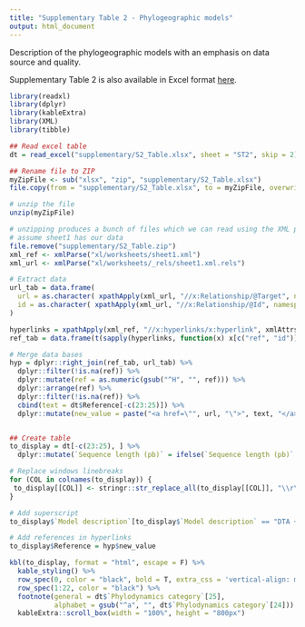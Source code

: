 ```yaml
---
title: "Supplementary Table 2 - Phylogeographic models"
output: html_document
---
```


Description of the phylogeographic models with an emphasis on data source and quality. 

Supplementary Table 2 is also available in Excel format [here]("https://github.com/mlayan/RabiesScopingReview/blob/gh-pages/supplementary/S2_Table.xlsx").


```r
library(readxl)
library(dplyr)
library(kableExtra)
library(XML)
library(tibble)

## Read excel table
dt = read_excel("supplementary/S2_Table.xlsx", sheet = "ST2", skip = 2)

## Rename file to ZIP
myZipFile <- sub("xlsx", "zip", "supplementary/S2_Table.xlsx")
file.copy(from = "supplementary/S2_Table.xlsx", to = myZipFile, overwrite = T)

# unzip the file
unzip(myZipFile)

# unzipping produces a bunch of files which we can read using the XML package
# assume sheet1 has our data
file.remove("supplementary/S2_Table.zip")
xml_ref <- xmlParse("xl/worksheets/sheet1.xml")
xml_url <- xmlParse("xl/worksheets/_rels/sheet1.xml.rels")

# Extract data
url_tab = data.frame(
  url = as.character( xpathApply(xml_url, "//x:Relationship/@Target", namespaces = "x")),
  id = as.character( xpathApply(xml_url, "//x:Relationship/@Id", namespaces = "x"))
)

hyperlinks = xpathApply(xml_ref, "//x:hyperlinks/x:hyperlink", xmlAttrs, namespaces = "x")
ref_tab = data.frame(t(sapply(hyperlinks, function(x) x[c("ref", "id")])))

# Merge data bases
hyp = dplyr::right_join(ref_tab, url_tab) %>%
  dplyr::filter(!is.na(ref)) %>%
  dplyr::mutate(ref = as.numeric(gsub("^H", "", ref))) %>%
  dplyr::arrange(ref) %>%
  dplyr::filter(!is.na(ref)) %>%
  cbind(text = dt$Reference[-c(23:25)]) %>%
  dplyr::mutate(new_value = paste("<a href=\"", url, "\">", text, "</a>", sep = ""))


## Create table
to_display = dt[-c(23:25), ] %>%
  dplyr::mutate(`Sequence length (pb)` = ifelse(`Sequence length (pb)` == "-", "", `Sequence length (pb)`))

# Replace windows linebreaks
for (COL in colnames(to_display)) {
 to_display[[COL]] <- stringr::str_replace_all(to_display[[COL]], "\\r\\n", "<br>") 
}

# Add superscript
to_display$`Model description`[to_display$`Model description` == "DTA + BSSVSa"] = "DTA + BSSVS<sup>a</sup>"

# Add references in hyperlinks
to_display$Reference = hyp$new_value
```

```r
kbl(to_display, format = "html", escape = F) %>%
  kable_styling() %>%
  row_spec(0, color = "black", bold = T, extra_css = 'vertical-align: middle !important;') %>%
  row_spec(1:22, color = "black") %>%
  footnote(general = dt$`Phylodynamics category`[25], 
           alphabet = gsub("^a", "", dt$`Phylodynamics category`[24])) %>%
  kableExtra::scroll_box(width = "100%", height = "800px")

```


